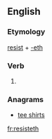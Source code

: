 ==English==

===Etymology===
[[resist]] + [[-eth]]

===Verb===
{{infl|en|verb form}}

# {{archaic third-person singular of|resist}}

===Anagrams===
* [[tee shirts#English|tee shirts]]

[[fr:resisteth]]